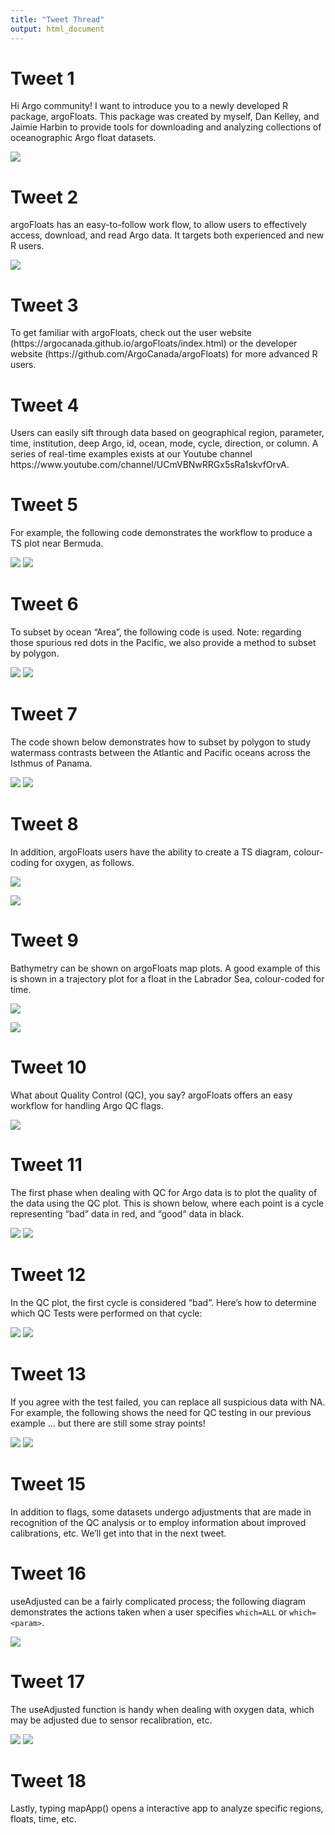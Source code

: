 ```yaml
---
title: "Tweet Thread"
output: html_document
---
```


# Tweet 1

Hi Argo community! I want to introduce you to a newly developed R package, argoFloats. This package was created by myself, Dan Kelley, and Jaimie Harbin to provide tools for downloading and analyzing collections of oceanographic Argo float datasets.

![](argoFloats_logo_06.png)


# Tweet 2
argoFloats has an easy-to-follow work flow, to allow users to effectively access, download, and read Argo data. It targets both experienced and new R users.

![](../../../vignettes/flowchart.png)

# Tweet 3
To get familiar with argoFloats, check out the user website (https://argocanada.github.io/argoFloats/index.html) or the developer website (https://github.com/ArgoCanada/argoFloats) for more advanced R users.

# Tweet 4
Users can easily sift through data based on geographical region, parameter, time, institution, deep Argo, id, ocean, mode, cycle, direction, or column. A series of real-time examples exists at our Youtube channel https://www.youtube.com/channel/UCmVBNwRRGx5sRa1skvfOrvA.

# Tweet 5
For example, the following code demonstrates the workflow to produce a TS plot near Bermuda.

![](TSCode.png)
![](TS.png)

# Tweet 6
To subset by ocean "Area", the following code is used. Note: regarding those spurious red dots in the Pacific, we also provide a method to subset by polygon.

![](oceanAreaCode.png)
![](oceanArea.png)

# Tweet 7
The code shown below demonstrates how to subset by polygon to study watermass contrasts between the Atlantic and Pacific oceans across the Isthmus of Panama.

![](TSPanamaCode.png)
![](TSpanama.png)

# Tweet 8

In addition, argoFloats users have the ability to create a TS diagram, colour-coding for oxygen, as follows.

![](TSoxygenCode.png)


![](TSoxygen.png)

# Tweet 9
Bathymetry can be shown on argoFloats map plots. A good example of this is shown in a trajectory plot for a float in the Labrador Sea, colour-coded for time.

![](bathymetryCode.png)

![](bathymetry.png)

# Tweet 10
What about Quality Control (QC), you say? argoFloats offers an easy workflow for handling Argo QC flags.

![](../../../vignettes/qc_flowchart.png)

# Tweet 11
The first phase when dealing with QC for Argo data is to plot the quality of the data using the QC plot. This is shown below, where each point is a cycle representing "bad" data in red, and "good" data in black.

![](plotQCCode.png)
![](../../../vignettes/plotqc.png)

# Tweet 12
In the QC plot, the first cycle is considered "bad". Here's how to determine which QC Tests were performed on that cycle:

![](showQCTestsCode.png)
![](showQCTestOutput.png)

# Tweet 13

If you agree with the test failed, you can replace all suspicious data with NA. For example, the following shows the need for QC testing in our previous example ... but there are still some stray points!

![](applyQCCode.png)
![](../../../vignettes/applyQC.png)

# Tweet 15
In addition to flags, some datasets undergo adjustments that are made in recognition of the QC analysis or to employ information about improved calibrations, etc. We'll get into that in the next tweet.

# Tweet 16
useAdjusted can be a fairly complicated process; the following diagram demonstrates the actions taken when a user specifies `which=ALL` or `which=<param>`.

![](../../../man/figures/useAdjustedDiagram.png)

# Tweet 17
The useAdjusted function is handy when dealing with oxygen data, which may be adjusted due to sensor recalibration, etc.

![](useAdjustedCode.png)
![](useAdjusted.png)

# Tweet 18
Lastly, typing mapApp() opens a interactive app to analyze specific regions, floats, time, etc.

